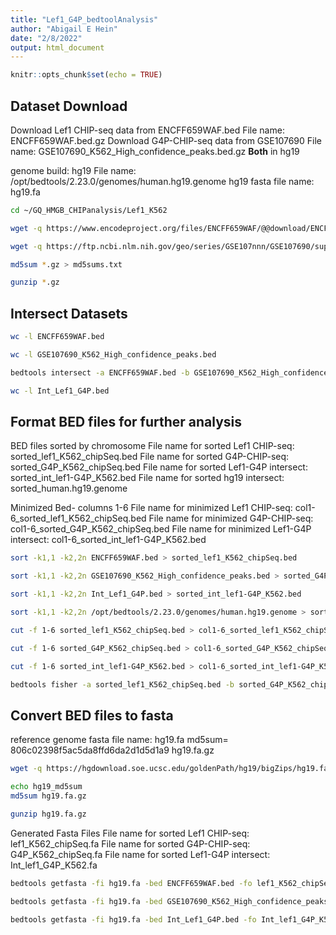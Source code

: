 ```yaml
---
title: "Lef1_G4P_bedtoolAnalysis"
author: "Abigail E Hein"
date: "2/8/2022"
output: html_document
---
```


```r
knitr::opts_chunk$set(echo = TRUE)
```

## Dataset Download
Download Lef1 CHIP-seq data from ENCFF659WAF.bed
  File name: ENCFF659WAF.bed.gz
Download G4P-CHIP-seq data from GSE107690
  File name: GSE107690_K562_High_confidence_peaks.bed.gz
**Both** in hg19

  
genome build: hg19 
  File name: /opt/bedtools/2.23.0/genomes/human.hg19.genome
  hg19 fasta file name: hg19.fa 
  

```bash
cd ~/GQ_HMGB_CHIPanalysis/Lef1_K562

wget -q https://www.encodeproject.org/files/ENCFF659WAF/@@download/ENCFF659WAF.bed.gz

wget -q https://ftp.ncbi.nlm.nih.gov/geo/series/GSE107nnn/GSE107690/suppl/GSE107690_K562_High_confidence_peaks.bed.gz

md5sum *.gz > md5sums.txt

gunzip *.gz
```

## Intersect Datasets

```bash
wc -l ENCFF659WAF.bed

wc -l GSE107690_K562_High_confidence_peaks.bed

bedtools intersect -a ENCFF659WAF.bed -b GSE107690_K562_High_confidence_peaks.bed > Int_Lef1_G4P.bed

wc -l Int_Lef1_G4P.bed

```

## Format BED files for further analysis
BED files sorted by chromosome
  File name for sorted Lef1 CHIP-seq: sorted_lef1_K562_chipSeq.bed
  File name for sorted G4P-CHIP-seq: sorted_G4P_K562_chipSeq.bed
  File name for sorted Lef1-G4P intersect: sorted_int_lef1-G4P_K562.bed
  File name for sorted hg19 intersect: sorted_human.hg19.genome
  
Minimized Bed- columns 1-6
  File name for minimized Lef1 CHIP-seq: col1-6_sorted_lef1_K562_chipSeq.bed
  File name for minimized G4P-CHIP-seq: col1-6_sorted_G4P_K562_chipSeq.bed
  File name for minimized Lef1-G4P intersect: col1-6_sorted_int_lef1-G4P_K562.bed

```bash
sort -k1,1 -k2,2n ENCFF659WAF.bed > sorted_lef1_K562_chipSeq.bed  

sort -k1,1 -k2,2n GSE107690_K562_High_confidence_peaks.bed > sorted_G4P_K562_chipSeq.bed  

sort -k1,1 -k2,2n Int_Lef1_G4P.bed > sorted_int_lef1-G4P_K562.bed  

sort -k1,1 -k2,2n /opt/bedtools/2.23.0/genomes/human.hg19.genome > sorted_human.hg19.genome 

cut -f 1-6 sorted_lef1_K562_chipSeq.bed > col1-6_sorted_lef1_K562_chipSeq.bed

cut -f 1-6 sorted_G4P_K562_chipSeq.bed > col1-6_sorted_G4P_K562_chipSeq.bed

cut -f 1-6 sorted_int_lef1-G4P_K562.bed > col1-6_sorted_int_lef1-G4P_K562.bed

bedtools fisher -a sorted_lef1_K562_chipSeq.bed -b sorted_G4P_K562_chipSeq.bed -g sorted_human.hg19.genome
```

## Convert BED files to fasta
reference genome fasta file name: hg19.fa
  md5sum= 806c02398f5ac5da8ffd6da2d1d5d1a9  hg19.fa.gz

```bash
wget -q https://hgdownload.soe.ucsc.edu/goldenPath/hg19/bigZips/hg19.fa.gz

echo hg19_md5sum
md5sum hg19.fa.gz

gunzip hg19.fa.gz
```

Generated Fasta Files
  File name for sorted Lef1 CHIP-seq: lef1_K562_chipSeq.fa
  File name for sorted G4P-CHIP-seq: G4P_K562_chipSeq.fa
  File name for sorted Lef1-G4P intersect: Int_lef1_G4P_K562.fa
```bash
bedtools getfasta -fi hg19.fa -bed ENCFF659WAF.bed -fo lef1_K562_chipSeq.fa

bedtools getfasta -fi hg19.fa -bed GSE107690_K562_High_confidence_peaks.bed -fo G4P_K562_chipSeq.fa

bedtools getfasta -fi hg19.fa -bed Int_Lef1_G4P.bed -fo Int_lef1_G4P_K562.fa
```


